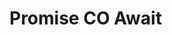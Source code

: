 
# Promise CO Await

<Tabs>
  <TabItem value='await.js' default>
    <ExternalCodeEmbed
      url='/examples/promise-co-await/await.js'
      language='js'
    />
  </TabItem>
  <TabItem value='co.js' default>
    <ExternalCodeEmbed url='/examples/promise-co-await/co.js' language='js' />
  </TabItem>
  <TabItem value='.babelrc' default>
    <ExternalCodeEmbed
      url='/examples/promise-co-await/babelrc.json'
      language='js'
    />
  </TabItem>
  <TabItem value='package.json' default>
    <ExternalCodeEmbed
      url='/examples/promise-co-await/package.json'
      language='js'
    />
  </TabItem>
</Tabs>
